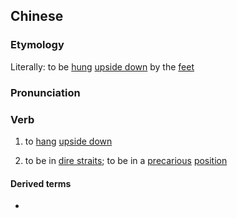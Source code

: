 {{also|倒悬}}
==Chinese==
{{zh-forms|s=倒悬}}

===Etymology===
Literally: to be [[hung]] [[upside down]] by the [[feet]]

===Pronunciation===
{{zh-pron
|m=dàoxuán
|cat=v
}}

===Verb===
{{zh-verb}}

# to [[hang]] [[upside down]]
# {{lb|zh|literary}} to be in [[dire straits]]; to be in a [[precarious]] [[position]]

====Derived terms====
* {{zh-l|倒懸之危}}